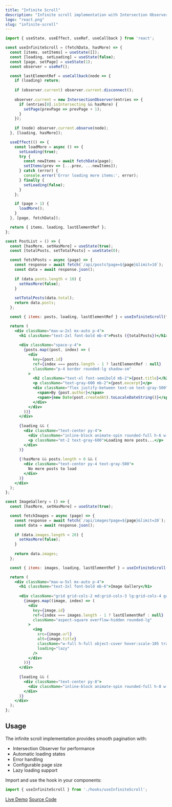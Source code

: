 ```yaml
---
title: "Infinite Scroll"
description: "Infinite scroll implementation with Intersection Observer"
logo: "react.png"
slug: "infinite-scroll"
---
```


```jsx
import { useState, useEffect, useRef, useCallback } from 'react';

const useInfiniteScroll = (fetchData, hasMore) => {
  const [items, setItems] = useState([]);
  const [loading, setLoading] = useState(false);
  const [page, setPage] = useState(1);
  const observer = useRef();

  const lastElementRef = useCallback(node => {
    if (loading) return;
    
    if (observer.current) observer.current.disconnect();
    
    observer.current = new IntersectionObserver(entries => {
      if (entries[0].isIntersecting && hasMore) {
        setPage(prevPage => prevPage + 1);
      }
    });
    
    if (node) observer.current.observe(node);
  }, [loading, hasMore]);

  useEffect(() => {
    const loadMore = async () => {
      setLoading(true);
      try {
        const newItems = await fetchData(page);
        setItems(prev => [...prev, ...newItems]);
      } catch (error) {
        console.error('Error loading more items:', error);
      } finally {
        setLoading(false);
      }
    };

    if (page > 1) {
      loadMore();
    }
  }, [page, fetchData]);

  return { items, loading, lastElementRef };
};
```

```jsx
const PostList = () => {
  const [hasMore, setHasMore] = useState(true);
  const [totalPosts, setTotalPosts] = useState(0);

  const fetchPosts = async (page) => {
    const response = await fetch(`/api/posts?page=${page}&limit=10`);
    const data = await response.json();
    
    if (data.posts.length < 10) {
      setHasMore(false);
    }
    
    setTotalPosts(data.total);
    return data.posts;
  };

  const { items: posts, loading, lastElementRef } = useInfiniteScroll(fetchPosts, hasMore);

  return (
    <div className="max-w-2xl mx-auto p-4">
      <h1 className="text-2xl font-bold mb-4">Posts ({totalPosts})</h1>
      
      <div className="space-y-4">
        {posts.map((post, index) => (
          <div
            key={post.id}
            ref={index === posts.length - 1 ? lastElementRef : null}
            className="p-4 border rounded-lg shadow-sm"
          >
            <h2 className="text-xl font-semibold mb-2">{post.title}</h2>
            <p className="text-gray-600 mb-2">{post.excerpt}</p>
            <div className="flex justify-between text-sm text-gray-500">
              <span>By {post.author}</span>
              <span>{new Date(post.createdAt).toLocaleDateString()}</span>
            </div>
          </div>
        ))}
      </div>
      
      {loading && (
        <div className="text-center py-4">
          <div className="inline-block animate-spin rounded-full h-6 w-6 border-b-2 border-blue-500"></div>
          <p className="mt-2 text-gray-600">Loading more posts...</p>
        </div>
      )}
      
      {!hasMore && posts.length > 0 && (
        <div className="text-center py-4 text-gray-500">
          No more posts to load
        </div>
      )}
    </div>
  );
};
```

```jsx
const ImageGallery = () => {
  const [hasMore, setHasMore] = useState(true);

  const fetchImages = async (page) => {
    const response = await fetch(`/api/images?page=${page}&limit=20`);
    const data = await response.json();
    
    if (data.images.length < 20) {
      setHasMore(false);
    }
    
    return data.images;
  };

  const { items: images, loading, lastElementRef } = useInfiniteScroll(fetchImages, hasMore);

  return (
    <div className="max-w-5xl mx-auto p-4">
      <h1 className="text-2xl font-bold mb-6">Image Gallery</h1>
      
      <div className="grid grid-cols-2 md:grid-cols-3 lg:grid-cols-4 gap-4">
        {images.map((image, index) => (
          <div
            key={image.id}
            ref={index === images.length - 1 ? lastElementRef : null}
            className="aspect-square overflow-hidden rounded-lg"
          >
            <img
              src={image.url}
              alt={image.title}
              className="w-full h-full object-cover hover:scale-105 transition-transform duration-200"
              loading="lazy"
            />
          </div>
        ))}
      </div>
      
      {loading && (
        <div className="text-center py-8">
          <div className="inline-block animate-spin rounded-full h-8 w-8 border-b-2 border-blue-500"></div>
        </div>
      )}
    </div>
  );
};
```

## Usage

The infinite scroll implementation provides smooth pagination with:

- Intersection Observer for performance
- Automatic loading states
- Error handling
- Configurable page size
- Lazy loading support

Import and use the hook in your components:

```jsx
import { useInfiniteScroll } from './hooks/useInfiniteScroll';
```

[Live Demo](https://codesandbox.io/s/infinite-scroll-example)
[Source Code](https://github.com/example/infinite-scroll)
